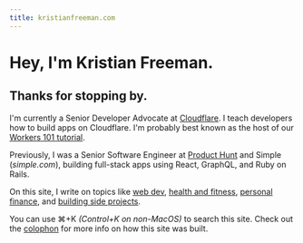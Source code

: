 ```yaml
---
title: kristianfreeman.com
---
```


# Hey, I'm Kristian Freeman.

## Thanks for stopping by.

I'm currently a Senior Developer Advocate at [Cloudflare](https://cloudflare.com). I teach developers how to build apps on Cloudflare. I'm probably best known as the host of our [Workers 101 tutorial](https://www.youtube.com/watch?v=H7Qe96fqg1M).

Previously, I was a Senior Software Engineer at [Product Hunt](https://producthunt.com) and Simple (_simple.com_), building full-stack apps using React, GraphQL, and Ruby on Rails.

On this site, I write on topics like [web dev](/tags/webdev), [health and fitness](/tags/health), [personal finance](/tags/finance), and [building side projects](/tags/projects).

You can use ⌘+K _(Control+K on non-MacOS)_ to search this site. Check out the [colophon](/colophon) for more info on how this site was built.
